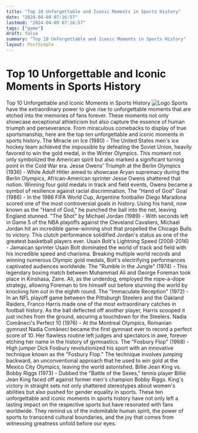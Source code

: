 ```yaml
---
title: "Top 10 Unforgettable and Iconic Moments in Sports History"
date: "2024-04-09 07:16:57"
lastmod: "2024-04-09 07:16:57"
tags: ["game"]
draft: false
summary: "Top 10 Unforgettable and Iconic Moments in Sports History"
layout: PostSimple
---
```

# Top 10 Unforgettable and Iconic Moments in Sports History
Top 10 Unforgettable and Iconic Moments in Sports History
<img alt="Logo" src="https://cdn.seniorsselection.com/src_image/aa12f1e51038bb19599f1d77fbdf356b.webp"/>
Sports have the extraordinary power to give rise to unforgettable moments that are etched into the memories of fans forever. These moments not only showcase exceptional athleticism but also capture the essence of human triumph and perseverance. From miraculous comebacks to display of true sportsmanship, here are the top ten unforgettable and iconic moments in sports history.
The Miracle on Ice (1980) - The United States men's ice hockey team achieved the impossible by defeating the Soviet Union, heavily favored to win the gold medal, in the Winter Olympics. This moment not only symbolized the American spirit but also marked a significant turning point in the Cold War era.
Jesse Owens' Triumph at the Berlin Olympics (1936) - While Adolf Hitler aimed to showcase Aryan supremacy during the Berlin Olympics, African-American sprinter Jesse Owens shattered that notion. Winning four gold medals in track and field events, Owens became a symbol of resilience against racial discrimination.
The "Hand of God" Goal (1986) - In the 1986 FIFA World Cup, Argentine footballer Diego Maradona scored one of the most controversial goals in history. Using his hand, now known as the "Hand of God," he punched the ball into the net, leaving England stunned.
"The Shot" by Michael Jordan (1989) - With seconds left in Game 5 of the NBA playoffs against the Cleveland Cavaliers, Michael Jordan hit an incredible game-winning shot that propelled the Chicago Bulls to victory. This clutch performance solidified Jordan's status as one of the greatest basketball players ever.
Usain Bolt's Lightning Speed (2008-2016) - Jamaican sprinter Usain Bolt dominated the world of track and field with his incredible speed and charisma. Breaking multiple world records and winning numerous Olympic gold medals, Bolt's electrifying performances captivated audiences worldwide.
The "Rumble in the Jungle" (1974) - This legendary boxing match between Muhammad Ali and George Foreman took place in Kinshasa, Zaire. Ali, as the underdog, employed the rope-a-dope strategy, allowing Foreman to tire himself out before stunning the world by knocking him out in the eighth round.
The "Immaculate Reception" (1972) - In an NFL playoff game between the Pittsburgh Steelers and the Oakland Raiders, Franco Harris made one of the most extraordinary catches in football history. As the ball deflected off another player, Harris scooped it just inches from the ground, securing a touchdown for the Steelers.
Nadia Comăneci's Perfect 10 (1976) - At the Montreal Olympics, Romanian gymnast Nadia Comăneci became the first gymnast ever to record a perfect score of 10. Her flawless routine left judges and spectators in awe, forever etching her name in the history of gymnastics.
The "Fosbury Flop" (1968) - High jumper Dick Fosbury revolutionized his sport with an innovative technique known as the "Fosbury Flop." The technique involves jumping backward, an unconventional approach that he used to win gold at the Mexico City Olympics, leaving the world astonished.
Billie Jean King vs. Bobby Riggs (1973) - Dubbed the "Battle of the Sexes," tennis player Billie Jean King faced off against former men's champion Bobby Riggs. King's victory in straight sets not only shattered stereotypes about women's abilities but also pushed for gender equality in sports.
These ten unforgettable and iconic moments in sports history have not only left a lasting impact on the respective sports but have resonated with fans worldwide. They remind us of the indomitable human spirit, the power of sports to transcend cultural boundaries, and the joy that comes from witnessing greatness unfold before our eyes.
        